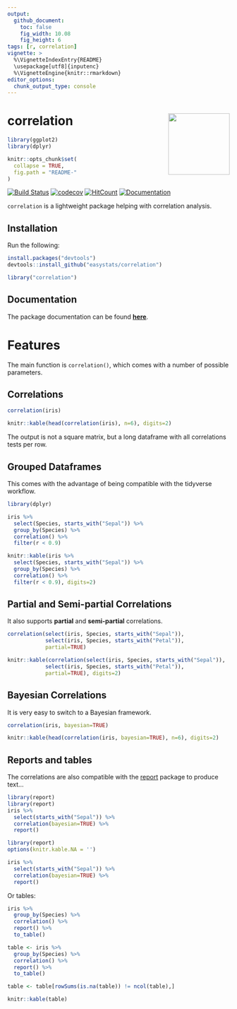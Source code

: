 ```yaml
---
output: 
  github_document:
    toc: false
    fig_width: 10.08
    fig_height: 6
tags: [r, correlation]
vignette: >
  %\VignetteIndexEntry{README}
  \usepackage[utf8]{inputenc}
  %\VignetteEngine{knitr::rmarkdown}
editor_options: 
  chunk_output_type: console
---
```


# correlation <img src='man/figures/logo.png' align="right" height="139" />

```r
library(ggplot2)
library(dplyr)

knitr::opts_chunk$set(
  collapse = TRUE,
  fig.path = "README-"
)
```


[![Build Status](https://travis-ci.org/easystats/correlation.svg?branch=master)](https://travis-ci.org/easystats/correlation)
[![codecov](https://codecov.io/gh/easystats/correlation/branch/master/graph/badge.svg)](https://codecov.io/gh/easystats/correlation)
[![HitCount](http://hits.dwyl.io/easystats/correlation.svg)](http://hits.dwyl.io/easystats/correlation) [![Documentation](https://img.shields.io/badge/documentation-correlation-orange.svg?colorB=E91E63)](https://easystats.github.io/correlation/)



`correlation` is a lightweight package helping with correlation analysis.


## Installation


Run the following:

```r
install.packages("devtools")
devtools::install_github("easystats/correlation")
```
```r
library("correlation")
```

## Documentation

The package documentation can be found [**here**](https://easystats.github.io/correlation/).

# Features

The main function is `correlation()`, which comes with a number of possible parameters.

## Correlations

```r
correlation(iris)
```
```r
knitr::kable(head(correlation(iris), n=6), digits=2)
```

The output is not a square matrix, but a long dataframe with all correlations tests per row. 


## Grouped Dataframes

This comes with the advantage of being compatible with the tidyverse workflow.

```r
library(dplyr)

iris %>% 
  select(Species, starts_with("Sepal")) %>% 
  group_by(Species) %>% 
  correlation() %>% 
  filter(r < 0.9)
```
```r
knitr::kable(iris %>% 
  select(Species, starts_with("Sepal")) %>% 
  group_by(Species) %>% 
  correlation() %>% 
  filter(r < 0.9), digits=2)
```

## Partial and Semi-partial Correlations

It also supports **partial** and **semi-partial** correlations.

```r
correlation(select(iris, Species, starts_with("Sepal")),
            select(iris, Species, starts_with("Petal")),
            partial=TRUE)
```
```r
knitr::kable(correlation(select(iris, Species, starts_with("Sepal")),
            select(iris, Species, starts_with("Petal")),
            partial=TRUE), digits=2)
```

## Bayesian Correlations


It is very easy to switch to a Bayesian framework.

```r
correlation(iris, bayesian=TRUE)
```
```r
knitr::kable(head(correlation(iris, bayesian=TRUE), n=6), digits=2)
```


## Reports and tables

The correlations are also compatible with the [report](https://github.com/easystats/report) package to produce text...

```r
library(report)
library(report)
iris %>% 
  select(starts_with("Sepal")) %>% 
  correlation(bayesian=TRUE) %>% 
  report()
```
```r
library(report)
options(knitr.kable.NA = '')

iris %>% 
  select(starts_with("Sepal")) %>% 
  correlation(bayesian=TRUE) %>% 
  report()
```


Or tables:

```r
iris %>% 
  group_by(Species) %>% 
  correlation() %>% 
  report() %>% 
  to_table()
```
```r
table <- iris %>% 
  group_by(Species) %>% 
  correlation() %>% 
  report() %>% 
  to_table()

table <- table[rowSums(is.na(table)) != ncol(table),]

knitr::kable(table)
```


